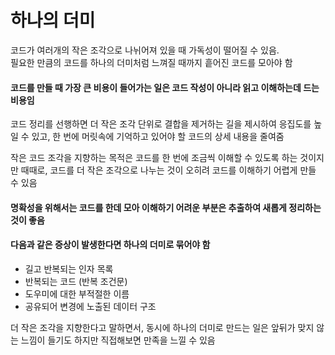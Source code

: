# 하나의 더미

코드가 여러개의 작은 조각으로 나뉘어져 있을 때 가독성이 떨어질 수 있음.  
필요한 만큼의 코드를 하나의 더미처럼 느껴질 때까지 흩어진 코드를 모아야 함

#### 코드를 만들 때 가장 큰 비용이 들어가는 일은 코드 작성이 아니라 읽고 이해하는데 드는 비용임

코드 정리를 선행하면 더 작은 조각 단위로 결합을 제거하는 길을 제시하여 응집도를 높일 수 있고, 한 번에 머릿속에 기억하고 있어야 할 코드의 상세 내용을 줄여줌

작은 코드 조각을 지향하는 목적은 코드를 한 번에 조금씩 이해할 수 있도록 하는 것이지만 때때로, 코드를 더 작은 조각으로 나누는 것이 오히려 코드를 이해하기 어렵게 만들 수 있음

#### 명확성을 위해서는 코드를 한데 모아 이해하기 어려운 부분은 추출하여 새롭게 정리하는 것이 좋음

#### 다음과 같은 증상이 발생한다면 하나의 더미로 묶어야 함

- 길고 반복되는 인자 목록
- 반복되는 코드 (반복 조건문)
- 도우미에 대한 부적절한 이름
- 공유되어 변경에 노출된 데이터 구조

더 작은 조각을 지향한다고 말하면서, 동시에 하나의 더미로 만드는 일은 앞뒤가 맞지 않는 느낌이 들기도 하지만 직접해보면 만족을 느낄 수 있음
